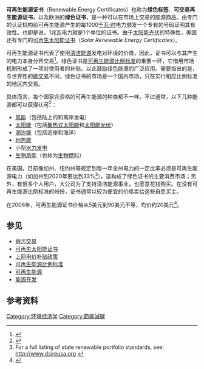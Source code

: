 '''可再生能源证书'''（Renewable Energy Certificates）也称为'''绿色标签'''、'''可交易再生能源证书'''，以及欧洲的'''绿色证书'''，是一种可以在市场上交易的能源商品。由专门的认证机构给可再生能源产生的每1000[[千瓦·时|千瓦·时]]电力颁发一个专有的号码证明其有效性。也即是说，1兆瓦电力就是1个单位的证书。由于[[太阳能光伏|太阳能光伏]]的特殊性，美国还有专门的[[可再生太阳能证书|可再生太阳能证书]]（''Solar Renewable Energy Certificates''）。

可再生能源证书代表了使用[[清洁能源|清洁能源]]发电对环境的价值，因此，证书可以与其产生的电力本身分开交易<ref name="usdoe_gpn">{{cite web
 |url         = http://apps3.eere.energy.gov/greenpower/markets/certificates.shtml?page=0
 |title       = Renewable Energy Certificates (RECs)
 |publisher   = Green Power Network, [[美國能源部|United States Department of Energy]]
 |accessdate  = 2010-09-11
 |date        = 2010-06-22
 |deadurl     = yes
 |archiveurl  = https://web.archive.org/web/20100918050934/http://apps3.eere.energy.gov/greenpower/markets/certificates.shtml?page=0
 |archivedate = 2010-09-18
}}</ref>。绿色证书是[[可再生能源比例标准|可再生能源比例标准]]的重要一环，它借用市场机制形成了一项对使用者的补贴，以此鼓励绿色能源的广泛应用。需要指出的是，与世界性的[[碳交易|碳交易]]不同，绿色证书的市场是一个国内市场，只在实行相应比例标准的地区内交易。

具体而言，每个国家合资格的可再生能源的种类都不一样。不过通常，以下几种能源都可以获得认可<ref>{{cite web |url=http://www.green-e.org/getcert_re_obli_stan.shtml |title=Programs » Renewable Energy » Obligations Code of Conduct |publisher=Green-e |date= |accessdate=2010-12-19 |deadurl=yes |archiveurl=https://web.archive.org/web/20101216141817/http://green-e.org/getcert_re_obli_stan.shtml |archivedate=2010-12-16 }}</ref>：
*[[风能|风能]]（包括陆上的和离岸发电）
*[[太阳能|太阳能]]（包括[[集热式太阳能|集热式太阳能]]和[[太阳能光伏|太阳能光伏]]）
*[[潮汐能|潮汐能]]（包括近岸和海洋）
*[[地热能|地热能]]
*小型[[水力发电|水力发电]]
*[[生物质能|生物质能]]（也称为[[生物燃料|生物燃料]]）

在美国，目前像加州、纽约州等规定到每一年全州电力的一定比率必须是可再生能源电力（如加州到2020年要达到33%<ref>For a full listing of state renewable portfolio standards, see: http://www.dsireusa.org {{Wayback|url=http://www.dsireusa.org/ |date=20210222132031 }}</ref>），这构成了绿色证书的主要消费市场；另外，有很多个人用户，大公司为了支持清洁能源事业，也愿意花钱购买。在没有可再生能源比例标准的州份，证书通常以较为便宜的价格卖给这些自愿买主。

在2006年，可再生能源证书价格从5美元到90美元不等，均价约20美元<ref name="REC">{{cite web
 |url   = http://www.lovinggreen.cn/ShowKbank.asp?ID=55&BigClass=SmlWord
 |title   = 可再生能源证书Renewable Energy Certificates
 |access-date   = 2011-07-09
 |archive-date   = 2020-10-22
 |archive-url   = https://web.archive.org/web/20201022152929/http://www.lovinggreen.cn/ShowKbank.asp?ID=55&BigClass=SmlWord
 |dead-url   = yes
 }}</ref>。

==参见==
{{Portal|name=可再生能源|image=Wind-turbine-icon.svg|size=30}} 

* [[排污交易|排污交易]]
* [[可再生太阳能证书|可再生太阳能证书]]
* [[上网电价补贴政策|上网电价补贴政策]]
* [[可再生能源比例标准|可再生能源比例标准]]
* [[可再生能源|可再生能源]]
* [[能源开发|能源开发]]

==参考资料==
{{reflist}}

{{Electricity generation}}

[[Category:环境经济学|Category:环境经济学]]
[[Category:節能減碳|Category:節能減碳]]